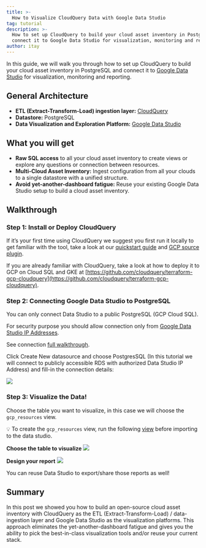 ```yaml
---
title: >-
  How to Visualize CloudQuery Data with Google Data Studio
tag: tutorial
description: >-
  How to set up CloudQuery to build your cloud asset inventory in PostgreSQL and
  connect it to Google Data Studio for visualization, monitoring and reporting.
author: itay
---
```



<HowToGuideHeader/>

In this guide, we will walk you through how to set up CloudQuery to build your cloud asset inventory in PostgreSQL and connect it to [Google Data Studio](https://marketingplatform.google.com/about/data-studio/) for visualization, monitoring and reporting.

## General Architecture

- **ETL (Extract-Transform-Load) ingestion layer:** [CloudQuery](https://github.com/cloudquery/cloudquery)
- **Datastore:** PostgreSQL
- **Data Visualization and Exploration Platform:** [Google Data Studio](https://marketingplatform.google.com/about/data-studio/)

## What you will get

- **Raw SQL access** to all your cloud asset inventory to create views or explore any questions or connection between resources.
- **Multi-Cloud Asset Inventory:** Ingest configuration from all your clouds to a single datastore with a unified structure.
- **Avoid yet-another-dashboard fatigue:** Reuse your existing Google Data Studio setup to build a cloud asset inventory.

## Walkthrough

### Step 1: **Install or Deploy CloudQuery**

If it’s your first time using CloudQuery we suggest you first run it locally to get familiar with the tool, take a look at our [quickstart guide](/docs/quickstart) and [GCP source plugin](/docs/plugins/sources/gcp/overview).

If you are already familiar with CloudQuery, take a look at how to deploy it to GCP on Cloud SQL and GKE at [https://github.com/cloudquery/terraform-gcp-cloudquery](https://github.com/cloudquery/terraform-gcp-cloudquery).

### Step 2: Connecting Google Data Studio to PostgreSQL

You can only connect Data Studio to a public PostgreSQL (GCP Cloud SQL).

For security purpose you should allow connection only from [Google Data Studio IP Addresses](https://support.google.com/datastudio/answer/7288010?hl=en#zippy=%2Cin-this-article%2Cshow-the-list-of-ip-addresses).

See connection [full walkthrough](https://support.google.com/datastudio/answer/7288010#zippy=%2Cin-this-article).

Click Create New datasource and choose PostgresSQL (In this tutorial we will connect to publicly accessible RDS with authorized Data Studio IP Address) and fill-in the connection details:

![](/images/blog/cloud-asset-inventory-cloudquery-google-data-studio/step2.png)

### Step 3: Visualize the Data!

Choose the table you want to visualize, in this case we will choose the `gcp_resources` view.

💡 To create the `gcp_resources` view, run the following [view](https://github.com/cloudquery/cq-provider-gcp/blob/main/views/resource.sql) before importing to the data studio.

**Choose the table to visualize**
![](/images/blog/cloud-asset-inventory-cloudquery-google-data-studio/step3-1.png)

**Design your report**
![](/images/blog/cloud-asset-inventory-cloudquery-google-data-studio/step3-2.png)

You can reuse Data Studio to export/share those reports as well!

## Summary

In this post we showed you how to build an open-source cloud asset inventory with CloudQuery as the ETL (Extract-Transform-Load) / data-ingestion layer and Google Data Studio as the visualization platforms. This approach eliminates the yet-another-dashboard fatigue and gives you the ability to pick the best-in-class visualization tools and/or reuse your current stack.
